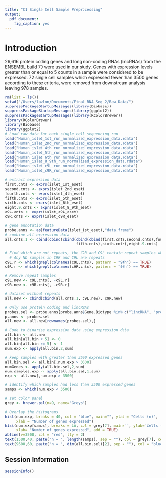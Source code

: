 ```yaml
---
title: "C1 Single Cell Sample Preprocessing"
output: 
  pdf_document:
    fig_caption: yes
---
```


# Introduction

26,616 protein coding genes and long non-coding RNAs (lincRNAs) from the ENSEMBL build 70 were used in our study. Genes with expression levels greater than or equal to 5 counts in a sample were considered to be expressed. 72 single cell samples which expressed fewer than 3500 genes according to these criteria, were removed from downstream analysis leaving 978 samples. 

```r
rm(list = ls())
setwd("/Users/lawlon/Documents/Final_RNA_Seq_2/Raw_Data/")
suppressPackageStartupMessages(library(Biobase))
suppressPackageStartupMessages(library(ggplot2))
suppressPackageStartupMessages(library(RColorBrewer))
library(RColorBrewer)
library(Biobase)
library(ggplot2)
# Load raw data for each single cell sequencing run
load("Human_islet_1st_run_normalized_expression_data.rdata")
load("Human_islet_2nd_run_normalized_expression_data.rdata")
load("Human_islet_4th_run_normalized_expression_data.rdata")
load("Human_islet_5th_run_normalized_expression_data.rdata")
load("Human_islet_6th_run_normalized_expression_data.rdata")
load("Human_islet_8_9th_run_normalized_expression_data.rdata")
load("Human_islet_c9L_run_normalized_expression_data.rdata")
load("Human_islet_c9R_run_normalized_expression_data.rdata")

# extract expression data
first.cnts <- exprs(islet_1st_eset)
second.cnts <- exprs(islet_2nd_eset)
fourth.cnts <- exprs(islet_4th_eset)
fifth.cnts <- exprs(islet_5th_eset)
sixth.cnts <- exprs(islet_6th_eset)
eight.9.cnts <- exprs(islet_8_9th_eset)
c9L.cnts <- exprs(islet_c9L_eset)
c9R.cnts <- exprs(islet_c9R_eset)

# gene annotation data
probe.anns <- as(featureData(islet_1st_eset),"data.frame")
# combine all expression data
all.cnts.1 <- cbind(cbind(cbind(cbind(cbind(first.cnts,second.cnts),fourth.cnts),
                                fifth.cnts),sixth.cnts),eight.9.cnts)

# Find which are not repeats, the C9R and C9L contain repeat samples which are ND samples only
  # Any ND samples in C9R and C9L are repeats
c9L.r <- which(grepl(colnames(c9L.cnts), pattern = "9th") == TRUE)
c9R.r <- which(grepl(colnames(c9R.cnts), pattern = "9th") == TRUE)

# Remove repeat samples
c9L.new <- c9L.cnts[, -c9L.r]
c9R.new <- c9R.cnts[, -c9R.r]

# dataset without repeats
all.new <- cbind(cbind(all.cnts.1, c9L.new), c9R.new)

# Only use protein coding and lincRNAs
probes.sel <- probe.anns[probe.anns$Gene.Biotype %in% c("lincRNA", "protein_coding"),]
p.anns <- probes.sel
all.new <- all.new[rownames(probes.sel),]

# Code to binarize expression data using expression data
all.bin <- all.new
all.bin[all.bin < 5] <- 0
all.bin[all.bin >= 5] <- 1
num.exp <- apply(all.bin,2,sum)

# keep samples with greater than 3500 expressed genes
all.bin.sel <- all.bin[,num.exp > 3500]
numGenes <- apply(all.bin.sel,2,sum)
num.samples.exp <- apply(all.bin.sel,1,sum)
exp <- all.new[,num.exp > 3500]

# identify which samples had less than 3500 expressed genes
samps <- which(num.exp < 3500)

# set color panel
grey <- brewer.pal(n=9, name="Greys")
```

```r
# Overlay the histograms 
hist(num.exp, breaks = 40, col = "blue", main="", ylab = "Cells (n)",
     xlab = "Number of genes expressed")
hist(num.exp[samps], breaks = 10, col = grey[7], main="", ylab="Cells (n)",
     xlab= "Number of genes expressed", add = TRUE)
abline(v=3500, col = "red", lty = 2)
text(1500,40, paste("n = ", length(samps), sep = ""), col = grey[7], cex = 2)
text(9600,60, paste("n = ", dim(all.bin.sel)[2], sep = ""), col = "blue", cex = 2)
```
\pagebreak

## Session Information

```r
sessionInfo()
```

